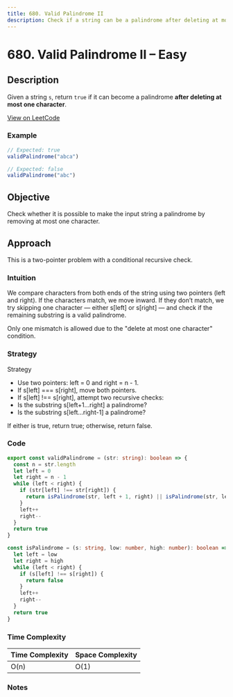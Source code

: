 ```yaml
---
title: 680. Valid Palindrome II
description: Check if a string can be a palindrome after deleting at most one character.
---
```


# 680. Valid Palindrome II – Easy

## Description

Given a string `s`, return `true` if it can become a palindrome **after deleting at most one character**.

[View on LeetCode](https://leetcode.com/problems/valid-palindrome-ii/)

### Example

```ts
// Expected: true
validPalindrome("abca")

// Expected: false
validPalindrome("abc")
```

## Objective

Check whether it is possible to make the input string a palindrome by removing at most one character.

## Approach

This is a two-pointer problem with a conditional recursive check.

### Intuition

We compare characters from both ends of the string using two pointers (left and right). If the characters match, we move inward. If they don’t match, we try skipping one character — either s[left] or s[right] — and check if the remaining substring is a valid palindrome.

Only one mismatch is allowed due to the "delete at most one character" condition.

### Strategy

Strategy

- Use two pointers: left = 0 and right = n - 1.
- If s[left] === s[right], move both pointers.
- If s[left] !== s[right], attempt two recursive checks:
- Is the substring s[left+1...right] a palindrome?
- Is the substring s[left...right-1] a palindrome?

If either is true, return true; otherwise, return false.

### Code

```ts title="680. Valid Palindrome II"
export const validPalindrome = (str: string): boolean => {
  const n = str.length
  let left = 0
  let right = n - 1
  while (left < right) {
    if (str[left] !== str[right]) {
      return isPalindrome(str, left + 1, right) || isPalindrome(str, left, right - 1)
    }
    left++
    right--
  }
  return true
}

const isPalindrome = (s: string, low: number, high: number): boolean => {
  let left = low
  let right = high
  while (left < right) {
    if (s[left] !== s[right]) {
      return false
    }
    left++
    right--
  }
  return true
}
```

### Time Complexity

| Time Complexity | Space Complexity |
| --------------- | ---------------- |
| O(n)            | O(1)             |

### Notes
